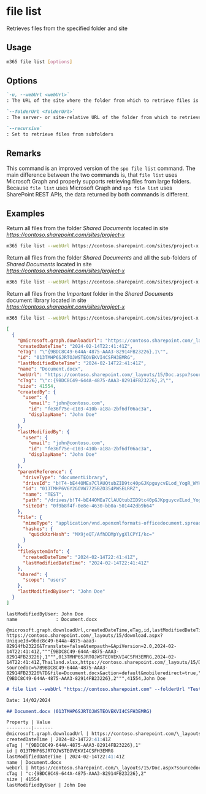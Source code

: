 
# file list

Retrieves files from the specified folder and site

## Usage

```sh
m365 file list [options]
```

## Options

```md definition-list
`-u, --webUrl <webUrl>`
: The URL of the site where the folder from which to retrieve files is located

`--folderUrl <folderUrl>`
: The server- or site-relative URL of the folder from which to retrieve files

`--recursive`
: Set to retrieve files from subfolders
```

<Global />

## Remarks

This command is an improved version of the `spo file list` command. The main difference between the two commands is, that `file list` uses Microsoft Graph and properly supports retrieving files from large folders. Because `file list` uses Microsoft Graph and `spo file list` uses SharePoint REST APIs, the data returned by both commands is different.

## Examples

Return all files from the folder _Shared Documents_ located in site _https://contoso.sharepoint.com/sites/project-x_

```sh
m365 file list --webUrl https://contoso.sharepoint.com/sites/project-x --folderUrl 'Shared Documents'
```

Return all files from the folder _Shared Documents_ and all the sub-folders of _Shared Documents_ located in site _https://contoso.sharepoint.com/sites/project-x_

```sh
m365 file list --webUrl https://contoso.sharepoint.com/sites/project-x --folderUrl 'Shared Documents' --recursive
```

Return all files from the _Important_ folder in the _Shared Documents_ document library located in site _https://contoso.sharepoint.com/sites/project-x_

```sh
m365 file list --webUrl https://contoso.sharepoint.com/sites/project-x --folderUrl 'Shared Documents/Important'
```

<Tabs>
  <TabItem value="JSON">

  ```json
  [
    {
      "@microsoft.graph.downloadUrl": "https://contoso.sharepoint.com/_layouts/15/download.aspx?UniqueId=9bdc8c49-644a-4875-aaa3-82914fb23226&Translate=false&tempauth=&ApiVersion=2.0",
      "createdDateTime": "2024-02-14T22:41:41Z",
      "eTag": "\"{9BDC8C49-644A-4875-AAA3-82914FB23226},1\"",
      "id": "013TMHP6SJRTOJWSTEOVEKVI4CSFH3EMRG",
      "lastModifiedDateTime": "2024-02-14T22:41:41Z",
      "name": "Document.docx",
      "webUrl": "https://contoso.sharepoint.com/_layouts/15/Doc.aspx?sourcedoc=%7B9BDC8C49-644A-4875-AAA3-82914FB23226%7D&file=Document.Docx&action=default&mobileredirect=true",
      "cTag": "\"c:{9BDC8C49-644A-4875-AAA3-82914FB23226},2\"",
      "size": 41554,
      "createdBy": {
        "user": {
          "email": "john@contoso.com",
          "id": "fe36f75e-c103-410b-a18a-2bf6df06ac3a",
          "displayName": "John Doe"
        }
      },
      "lastModifiedBy": {
        "user": {
          "email": "john@contoso.com",
          "id": "fe36f75e-c103-410b-a18a-2bf6df06ac3a",
          "displayName": "John Doe"
        }
      },
      "parentReference": {
        "driveType": "documentLibrary",
        "driveId": "b!T4-bE44OMEa7ClAUQtubZID9tc40pGJKpguycvELod_YogR_WYHeSaTWzIZ6qMyU",
        "id": "013TMHP6V6Y2GOVW7725BZO354PWSELRRZ",
        "name": "TEST",
        "path": "/drives/b!T4-bE44OMEa7ClAUQtubZID9tc40pGJKpguycvELod_YogR_WYHeSaTWzIZ6qMyU/root:",
        "siteId": "0f9b8f4f-0e8e-4630-bb0a-501442db9b64"
      },
      "file": {
        "mimeType": "application/vnd.openxmlformats-officedocument.spreadsheetml.sheet",
        "hashes": {
          "quickXorHash": "MX9jeQT/AfhDDMpYygXlCPYI/kc="
        }
      },
      "fileSystemInfo": {
        "createdDateTime": "2024-02-14T22:41:41Z",
        "lastModifiedDateTime": "2024-02-14T22:41:41Z"
      },
      "shared": {
        "scope": "users"
      },
      "lastModifiedByUser": "John Doe"
    }
  ]
  ```

  </TabItem>
  <TabItem value="Text">

  ```text
  lastModifiedByUser: John Doe
  name              : Document.docx
  ```

  </TabItem>
  <TabItem value="CSV">

  ```csv
  @microsoft.graph.downloadUrl,createdDateTime,eTag,id,lastModifiedDateTime,name,webUrl,cTag,size,lastModifiedByUser
  https://contoso.sharepoint.com/_layouts/15/download.aspx?UniqueId=9bdc8c49-644a-4875-aaa3-82914fb23226&Translate=false&tempauth=&ApiVersion=2.0,2024-02-14T22:41:41Z,"""{9BDC8C49-644A-4875-AAA3-82914FB23226},1""",013TMHP6SJRTOJWSTEOVEKVI4CSFH3EMRG,2024-02-14T22:41:41Z,Thailand.xlsx,https://contoso.sharepoint.com/_layouts/15/Doc.aspx?sourcedoc=%7B9BDC8C49-644A-4875-AAA3-82914FB23226%7D&file=Document.docx&action=default&mobileredirect=true,"""c:{9BDC8C49-644A-4875-AAA3-82914FB23226},2""",41554,John Doe
  ```

  </TabItem>
  <TabItem value="Markdown">

  ```md
  # file list --webUrl "https://contoso.sharepoint.com" --folderUrl "Test"

  Date: 14/02/2024

  ## Document.docx (013TMHP6SJRTOJWSTEOVEKVI4CSFH3EMRG)

  Property | Value
  ---------|-------
  @microsoft.graph.downloadUrl | https://contoso.sharepoint.com/\_layouts/15/download.aspx?UniqueId=9bdc8c49-644a-4875-aaa3-82914fb23226&Translate=false&tempauth=&ApiVersion=2.0
  createdDateTime | 2024-02-14T22:41:41Z
  eTag | "{9BDC8C49-644A-4875-AAA3-82914FB23226},1"
  id | 013TMHP6SJRTOJWSTEOVEKVI4CSFH3EMRG
  lastModifiedDateTime | 2024-02-14T22:41:41Z
  name | Document.docx
  webUrl | https://contoso.sharepoint.com/\_layouts/15/Doc.aspx?sourcedoc=%7B9BDC8C49-644A-4875-AAA3-82914FB23226%7D&file=Thailand.xlsx&action=default&mobileredirect=true
  cTag | "c:{9BDC8C49-644A-4875-AAA3-82914FB23226},2"
  size | 41554
  lastModifiedByUser | John Doe
  ```

  </TabItem>
</Tabs>
